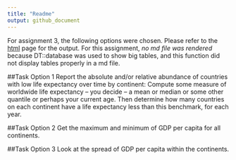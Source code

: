 ```yaml
---
title: "Readme"
output: github_document
---
```


For assignment 3, the following options were chosen.
Please refer to the
[html](https://stat545-ubc-hw-2019-20.github.io/stat545-hw-julieagnes/hw03/hw03.html) page for the output. 
For this assignment, *no md file was rendered* because DT::database was used to show big tables, and this function did not display tables properly in a md file.

##Task Option 1
Report the absolute and/or relative abundance of countries with low life expectancy over time by continent: Compute some measure of worldwide life expectancy – you decide – a mean or median or some other quantile or perhaps your current age. Then determine how many countries on each continent have a life expectancy less than this benchmark, for each year.

##Task Option 2
Get the maximum and minimum of GDP per capita for all continents.

##Task Option 3
Look at the spread of GDP per capita within the continents.




